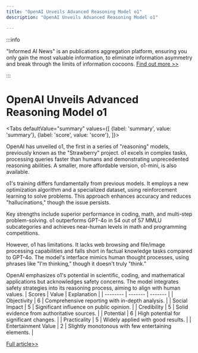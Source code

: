 ```yaml
---
title: "OpenAI Unveils Advanced Reasoning Model o1"
description: "OpenAI Unveils Advanced Reasoning Model o1"

---
```



:::info

"Informed AI News" is an publications aggregation platform, ensuring you only gain the most valuable information, to eliminate information asymmetry and break through the limits of information cocoons.  [Find out more >>](/)

:::

# OpenAI Unveils Advanced Reasoning Model o1


<Tabs
	defaultValue="summary"
	values={[
	{label: 'summary', value: 'summary'},
	{label: 'score', value: 'score'},
]}>
<TabItem value="summary">


OpenAI has unveiled o1, the first in a series of "reasoning" models, previously known as the "Strawberry" project. o1 excels in complex tasks, processing queries faster than humans and demonstrating unprecedented reasoning abilities. A smaller, more affordable version, o1-mini, is also available.

o1's training differs fundamentally from previous models. It employs a new optimization algorithm and a specialized dataset, using reinforcement learning to solve problems. This approach enhances accuracy and reduces "hallucinations," though the issue persists.

Key strengths include superior performance in coding, math, and multi-step problem-solving. o1 outperforms GPT-4o in 54 out of 57 MMLU subcategories and achieves near-human levels in math and programming competitions.

However, o1 has limitations. It lacks web browsing and file/image processing capabilities and falls short in factual knowledge tasks compared to GPT-4o. The model's interface mimics human thought processes, using phrases like "I'm thinking," though it doesn't truly "think."

OpenAI emphasizes o1's potential in scientific, coding, and mathematical applications but acknowledges safety concerns. The model integrates safety strategies into its reasoning process, aiming to align with human values.
</TabItem>
<TabItem value="score">
	| Scores     | Value   | Explanation |
	| -------- | ------- | ------- |
	| Objectivity  | 6    | Comprehensive reporting with in-depth analysis.    |
	| Social Impact | 5     | Significant influence on public opinion.    |
	| Credibility    | 5    | Solid evidence from authoritative sources.    |
	| Potential    | 6    | High potential for significant changes.    |
	| Practicality    | 5    | Widely applied with good results.    |
	| Entertainment Value    | 2    | Slightly monotonous with few entertaining elements.    |
</TabItem>
</Tabs>

[Full article>>](https://www.mittrchina.com/news/detail/13773)
